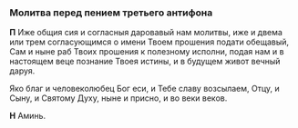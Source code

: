<span id="antifon3" />

### Молитва перед пением третьего антифона

**П** Иже общия сия и согласныя даровавый нам молитвы, иже и двема или трем согласующимся о имени
Твоем прошения подати обещавый, Сам и ныне раб Твоих прошения к полезному исполни, подая нам
и в настоящем веце познание Твоея истины, и в будущем живот вечный даруя.

Яко благ и человеколюбец Бог еси, и Тебе славу возсылаем, Отцу, и Сыну, и Святому Духу, ныне
и присно, и во веки веков.

**Н** Аминь.

